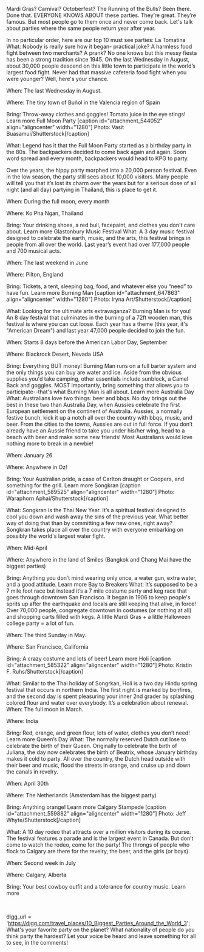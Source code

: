 Mardi Gras? Carnival? Octoberfest? The Running of the Bulls? Been there. Done that.
EVERYONE KNOWS ABOUT these parties. They’re great. They’re famous. But most people go to them once and never come back. Let's talk about parties where the same people return year after year.

In no particular order, here are our top 10 must see parties:
La Tomatina
What: Nobody is really sure how it began- practical joke? A harmless food fight between two merchants? A prank? No one knows but this messy fiesta has been a strong tradition since 1945. On the last Wednesday in August, about 30,000 people descend on this little town to participate in the world’s largest food fight. Never had that massive cafeteria food fight when you were younger? Well, here's your chance.

When: The last Wednesday in August.

Where: The tiny town of Buñol in the Valencia region of Spain

Bring: Throw-away clothes and goggles! Tomato juice in the eye stings!
Learn more
Full Moon Party
[caption id="attachment_544052" align="aligncenter" width="1280"] Photo: Vasit Buasamui/Shutterstock[/caption]

What: Legend has it that the Full Moon Party started as a birthday party in the 80s. The backpackers decided to come back again and again. Soon word spread and every month, backpackers would head to KPG to party.

Over the years, the hippy party morphed into a 20,000 person festival. Even in the low season, the party still sees about 10,000 visitors. Many people will tell you that it’s lost its charm over the years but for a serious dose of all night (and all day) partying in Thailand, this is place to get it.

When: During the full moon, every month

Where: Ko Pha Ngan, Thailand

Bring: Your drinking shoes, a red bull, facepaint, and clothes you don't care about.
Learn more
Glastonbury Music Festival
What: A 3 day music festival designed to celebrate the earth, music, and the arts, this festival brings in people from all over the world. Last year’s event had over 177,000 people and 700 musical acts.

When: The last weekend in June

Where: Pilton, England

Bring: Tickets, a tent, sleeping bag, food, and whatever else you “need” to have fun.
Learn more
Burning Man
[caption id="attachment_647863" align="aligncenter" width="1280"] Photo: Iryna Art/Shutterstock[/caption]

What: Looking for the ultimate arts extravaganza? Burning Man is for you! An 8 day festival that culminates in the burning of a 72ft wooden man, this festival is where you can cut loose. Each year has a theme (this year, it's "American Dream") and last year 47,000 people decided to join the fun.

When: Starts 8 days before the American Labor Day, September

Where: Blackrock Desert, Nevada USA

Bring: Everything BUT money! Burning Man runs on a full barter system and the only things you can buy are water and ice. Aside from the obvious supplies you'd take camping, other essentials include sunblock, a Camel Back and goggles. MOST importantly, bring something that allows you to participate--that's what Burning Man is all about.
Learn more
Australia Day
What: Australians love two things: beer and bbqs. No day brings out the best in these two than Australia Day, when Aussies celebrate the first European settlement on the continent of Australia. Aussies, a normally festive bunch, kick it up a notch all over the country with bbqs, music, and beer. From the cities to the towns, Aussies are out in full force. If you don’t already have an Aussie friend to take you under his/her wing, head to a beach with beer and make some new friends! Most Australians would love nothing more to break in a newbie!

When: January 26

Where: Anywhere in Oz!

Bring: Your Australian pride, a case of Carlton draught or Coopers, and something for the grill.
Learn more
Songkran
[caption id="attachment_589525" align="aligncenter" width="1280"] Photo: Waraphorn Aphai/Shutterstock[/caption]

What: Songkran is the Thai New Year. It’s a spiritual festival designed to cool you down and wash away the sins of the previous year. What better way of doing that than by committing a few new ones, right away? Songkran takes place all over the country with everyone embarking on possibly the world's largest water fight.

When: Mid-April

Where: Anywhere in the land of Smiles (Bangkok and Chang Mai have the biggest parties)

Bring: Anything you don’t mind wearing only once, a water gun, extra water, and a good attitude.
Learn more
Bay to Breakers
What: It’s supposed to be a 7 mile foot race but instead it’s a 7 mile costume party and keg race that goes through downtown San Francisco. It began in 1906 to keep people's sprits up after the earthquake and locals are still keeping that alive, in force! Over 70,000 people, congregate downtown in costumes (or nothing at all) and shopping carts filled with kegs. A little Mardi Gras + a little Halloween college party = a lot of fun.

When: The third Sunday in May.

Where: San Francisco, California

Bring: A crazy costume and lots of beer!
Learn more
Holi
[caption id="attachment_585322" align="aligncenter" width="1280"] Photo: Kristin F. Ruhs/Shutterstock[/caption]

What: Similar to the Thai holiday of Songrkan, Holi is a two day Hindu spring festival that occurs in northern India. The first night is marked by bonfires, and the second day is spent pleasuring your inner 2nd grader by splashing colored flour and water over everybody. It’s a celebration about renewal.
When: The full moon in March.

Where: India

Bring: Red, orange, and green flour, lots of water, clothes you don’t need!
Learn more
Queen’s Day
What: The normally reserved Dutch cut lose to celebrate the birth of their Queen. Originally to celebrate the birth of Juliana, the day now celebrates the birth of Beatrix, whose January birthday makes it cold to party. All over the country, the Dutch head outside with their beer and music, flood the streets in orange, and cruise up and down the canals in revelry.

When: April 30th

Where: The Netherlands (Amsterdam has the biggest party)

Bring: Anything orange!
Learn more
Calgary Stampede
[caption id="attachment_559882" align="aligncenter" width="1280"] Photo: Jeff Whyte/Shutterstock[/caption]

What: A 10 day rodeo that attracts over a million visitors during its course. The festival features a parade and is the largest event in Canada. But don’t come to watch the rodeo, come for the party! The throngs of people who flock to Calgary are there for the revelry, the beer, and the girls (or boys).

When: Second week in July

Where: Calgary, Alberta

Bring: Your best cowboy outfit and a tolerance for country music.
Learn more

&nbsp;


digg_url = 'https://digg.com/travel_places/10_Biggest_Parties_Around_the_World_3';
What's your favorite party on the planet? What nationality of people do you think party the hardest? Let your voice be heard and leave something for all to see, in the comments!